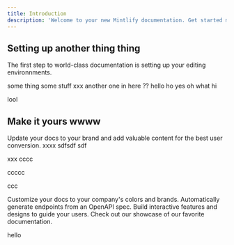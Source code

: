 ```yaml
---
title: Introduction
description: 'Welcome to your new Mintlify documentation. Get started making it yours.'
---
```


## Setting up another thing thing

The first step to world-class documentation is setting up your editing environnments.

some thing some stuff xxx another one in here ?? hello ho yes oh what hi

lool


## Make it yours wwww

Update your docs to your brand and add valuable content for the best user conversion. xxxx sdfsdf sdf 

xxx cccc

ccccc

ccc

<CardGroup cols={2}>
  <Card
    title="Customize Style"
    icon="palette"
    href="https://mintlify.com/docs/settings/global"
  >
    Customize your docs to your company's colors and brands.
  </Card>
  <Card
    title="Reference APIs"
    icon="code"
    href="https://mintlify.com/docs/api-playground/openapi"
  >
    Automatically generate endpoints from an OpenAPI spec.
  </Card>
  <Card
    title="Add Components"
    icon="screwdriver-wrench"
    href="https://mintlify.com/docs/components/accordion"
  >
    Build interactive features and designs to guide your users.
  </Card>
  <Card
    title="Get Inspiration"
    icon="stars"
    href="https://mintlify.com/showcase"
  >
    Check out our showcase of our favorite documentation.
  </Card>
</CardGroup>

hello 